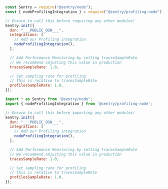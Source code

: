<SignInNote />

```javascript {tabTitle:CommonJS} {filename: instrument.js} {"onboardingOptions": {"performance": "11-14", "profiling": "2, 7-10, 15-18"}}
const Sentry = require("@sentry/node");
const { nodeProfilingIntegration } = require("@sentry/profiling-node");

// Ensure to call this before requiring any other modules!
Sentry.init({
  dsn: "___PUBLIC_DSN___",
  integrations: [
    // Add our Profiling integration
    nodeProfilingIntegration(),
  ],

  // Add Performance Monitoring by setting tracesSampleRate
  // We recommend adjusting this value in production
  tracesSampleRate: 1.0,

  // Set sampling rate for profiling
  // This is relative to tracesSampleRate
  profilesSampleRate: 1.0,
});
```

```javascript {tabTitle:ESM} {filename: instrument.mjs} {"onboardingOptions": {"performance": "11-14", "profiling": "2, 7-10, 15-18"}}
import * as Sentry from "@sentry/node";
import { nodeProfilingIntegration } from '@sentry/profiling-node';

// Ensure to call this before importing any other modules!
Sentry.init({
  dsn: "___PUBLIC_DSN___",
  integrations: [
    // Add our Profiling integration
    nodeProfilingIntegration(),
  ],

  // Add Performance Monitoring by setting tracesSampleRate
  // We recommend adjusting this value in production
  tracesSampleRate: 1.0,

  // Set sampling rate for profiling
  // This is relative to tracesSampleRate
  profilesSampleRate: 1.0,
});
```

